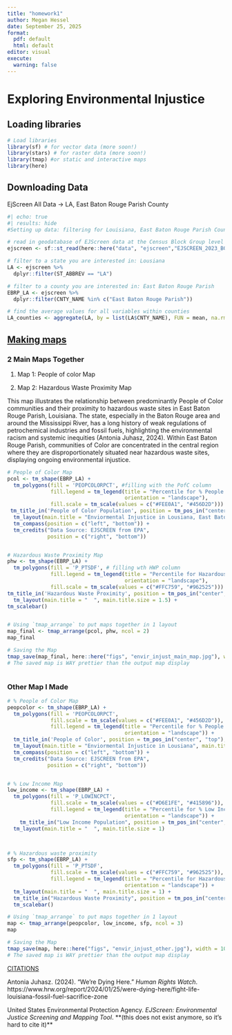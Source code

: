 ```yaml
---
title: "homework1"
author: Megan Hessel
date: September 25, 2025
format:
  pdf: default
  html: default
editor: visual
execute: 
  warning: false
---
```


# **Exploring Environmental Injustice**

## Loading libraries

```r
# Load libraries 
library(sf) # for vector data (more soon!)
library(stars) # for raster data (more soon!)
library(tmap) #or static and interactive maps
library(here)
```

## Downloading Data

EjScreen All Data -\> LA, East Baton Rouge Parish County

```r
#| echo: true
#| results: hide
#Setting up data: filtering for Louisiana, East Baton Rouge Parish County 

# read in geodatabase of EJScreen data at the Census Block Group level
ejscreen <- sf::st_read(here::here("data", "ejscreen","EJSCREEN_2023_BG_StatePct_with_AS_CNMI_GU_VI.gdb")) 

# filter to a state you are interested in: Lousiana 
LA <- ejscreen %>%
  dplyr::filter(ST_ABBREV == "LA") 

# filter to a county you are interested in: East Baton Rouge Parish
EBRP_LA <- ejscreen %>%
  dplyr::filter(CNTY_NAME %in% c("East Baton Rouge Parish"))

# find the average values for all variables within counties
LA_counties <- aggregate(LA, by = list(LA$CNTY_NAME), FUN = mean, na.rm=TRUE)

```

## [**Making maps**]{.underline}

### 2 Main Maps Together

1.  Map 1: People of color Map

2.  Map 2: Hazardous Waste Proximity Map

This map illustrates the relationship between predominantly People of Color communities and their proximity to hazardous waste sites in East Baton Rouge Parish, Louisiana. The state, especially in the Baton Rouge area and around the Mississippi River, has a long history of weak regulations of petrochemical industries and fossil fuels, highlighting the environmental racism and systemic inequities (Antonia Juhasz, 2024). Within East Baton Rouge Parish, communities of Color are concentrated in the central region where they are disproportionately situated near hazardous waste sites, displaying ongoing environmental injustice.

```r

# People of Color Map 
pcol <- tm_shape(EBRP_LA) + 
  tm_polygons(fill = 'PEOPCOLORPCT', #filling with the PofC column 
              fill.legend = tm_legend(title = "Percentile for % People of Color", 
                                      orientation = "landscape"), 
              fill.scale = tm_scale(values = c("#FEE0A1", "#456D2D"))) + 
 tm_title_in('People of Color Population', position = tm_pos_in("center", "top"), size = 1) + 
  tm_layout(main.title = "Enviormental Injustice in Lousiana, East Baton Rouge Parish County ", main.title.size = 1.5) + 
  tm_compass(position = c("left", "bottom")) + 
  tm_credits("Data Source: EJSCREEN from EPA", 
             position = c("right", "bottom"))


# Hazardous Waste Proximity Map 
phw <- tm_shape(EBRP_LA) + 
  tm_polygons(fill = 'P_PTSDF', # filling wth HWP column 
              fill.legend = tm_legend(title = "Percentile for Hazardous Waste Proximity", 
                                      orientation = "landscape"), 
              fill.scale = tm_scale(values = c("#FFC759", "#962525"))) + 
tm_title_in('Hazardous Waste Proximity', position = tm_pos_in("center", "top"), size = 1) + 
  tm_layout(main.title = "  ", main.title.size = 1.5) + 
tm_scalebar()


# Using `tmap_arrange` to put maps together in 1 layout 
map_final <- tmap_arrange(pcol, phw, ncol = 2) 
map_final

# Saving the Map 
tmap_save(map_final, here::here("figs", "envir_injust_main_map.jpg"), width = 10, height = 7)
# The saved map is WAY prettier than the output map display 



```

### Other Map I Made

```r

# % People of Color Map 
peopcolor <- tm_shape(EBRP_LA) + 
  tm_polygons(fill = 'PEOPCOLORPCT', 
              fill.scale = tm_scale(values = c("#FEE0A1", "#456D2D")), 
              fill.legend = tm_legend(title = "Percentile for % People of Color", 
                                      orientation = "landscape")) + 
  tm_title_in('People of Color', position = tm_pos_in("center", "top"), size = 1) + 
  tm_layout(main.title = "Enviormental Injustice in Lousiana", main.title.size = 1) + 
  tm_compass(position = c("left", "bottom")) + 
  tm_credits("Data Source: EJSCREEN from EPA", 
             position = c("right", "bottom"))


# % Low Income Map  
low_income <- tm_shape(EBRP_LA) + 
  tm_polygons(fill = 'P_LOWINCPCT', 
              fill.scale = tm_scale(values = c("#D6E1FE", "#415896")), 
              fill.legend = tm_legend(title = "Percentile for % Low Income", 
                                      orientation = "landscape")) + 
    tm_title_in("Low Income Population", position = tm_pos_in("center", "top"), size = 1) +
  tm_layout(main.title = "  ", main.title.size = 1)



# % Hazardous waste proximity
sfp <- tm_shape(EBRP_LA) + 
  tm_polygons(fill = 'P_PTSDF',
              fill.scale = tm_scale(values = c("#FFC759", "#962525")),
              fill.legend = tm_legend(title = "Percentile for Hazardous Waste Proximity", 
                                      orientation = "landscape")) + 
  tm_layout(main.title = "  ", main.title.size = 1) + 
  tm_title_in("Hazardous Waste Proximity", position = tm_pos_in("center", "top"), size = 1) + 
  tm_scalebar()

# Using `tmap_arrange` to put maps together in 1 layout 
map <- tmap_arrange(peopcolor, low_income, sfp, ncol = 3)
map

# Saving the Map 
tmap_save(map, here::here("figs", "envir_injust_other.jpg"), width = 10, height = 5.5)
# The saved map is WAY prettier than the output map display 

```

[CITATIONS]{.underline}

Antonia Juhasz. (2024). “We’re Dying Here.” *Human Rights Watch*. https://www.hrw.org/report/2024/01/25/were-dying-here/fight-life-louisiana-fossil-fuel-sacrifice-zone

United States Environmental Protection Agency. *EJScreen: Environmental Justice Screening and Mapping Tool*. \*\*(this does not exist anymore, so it's hard to cite it)\*\*
